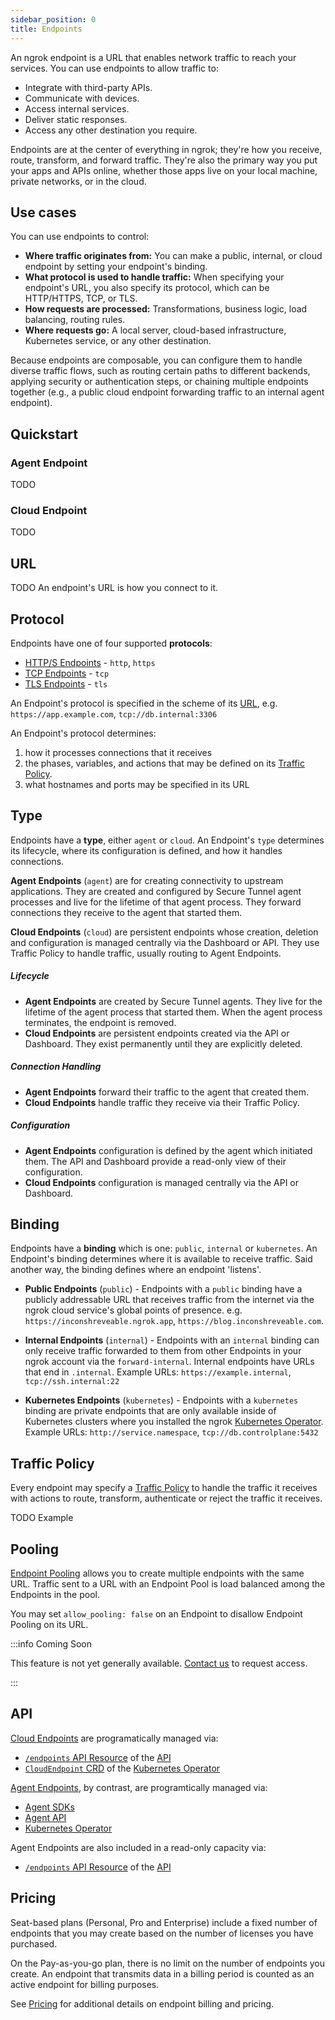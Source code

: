 ```yaml
---
sidebar_position: 0
title: Endpoints
---
```


An ngrok endpoint is a URL that enables network traffic to reach your services. You can use endpoints to allow traffic to:

- Integrate with third-party APIs.
- Communicate with devices.
- Access internal services.
- Deliver static responses.
- Access any other destination you require.

Endpoints are at the center of everything in ngrok; they're how you receive, route, transform, and forward traffic. They're also the primary way you put your apps and APIs online, whether those apps live on your local machine, private networks, or in the cloud.


## Use cases

You can use endpoints to control:

- **Where traffic originates from:** You can make a public, internal, or cloud endpoint by setting your endpoint's binding.
- **What protocol is used to handle traffic:** When specifying your endpoint's URL, you also specify its protocol, which can be HTTP/HTTPS, TCP, or TLS.
- **How requests are processed:** Transformations, business logic, load balancing, routing rules.
- **Where requests go:** A local server, cloud-based infrastructure, Kubernetes service, or any other destination.

Because endpoints are composable, you can configure them to handle diverse traffic flows, such as routing certain paths to different backends, applying security or authentication steps, or chaining multiple endpoints together (e.g., a public cloud endpoint forwarding traffic to an internal agent endpoint).

## Quickstart

### Agent Endpoint

TODO

### Cloud Endpoint

TODO

## URL

TODO
An endpoint's URL is how you connect to it.

## Protocol

Endpoints have one of four supported **protocols**:

- [HTTP/S Endpoints](/universal-gateway/http) - `http`, `https`
- [TCP Endpoints](/universal-gateway/tcp) - `tcp`
- [TLS Endpoints](/universal-gateway/tls) - `tls`

An Endpoint's protocol is specified in the scheme of its [URL](#url), e.g.
`https://app.example.com`, `tcp://db.internal:3306`

An Endpoint's protocol determines:

1. how it processes connections that it receives
1. the phases, variables, and actions that may be defined on its [Traffic
   Policy](#traffic-policy).
1. what hostnames and ports may be specified in its URL

## Type

Endpoints have a **type**, either `agent` or `cloud`. An Endpoint's `type`
determines its lifecycle, where its configuration is defined, and how it
handles connections.

**Agent Endpoints** (`agent`) are for creating connectivity to upstream
applications. They are created and configured by Secure Tunnel agent processes
and live for the lifetime of that agent process. They forward connections they
receive to the agent that started them.

**Cloud Endpoints** (`cloud`) are persistent endpoints whose creation, deletion
and configuration is managed centrally via the Dashboard or API. They use
Traffic Policy to handle traffic, usually routing to Agent Endpoints.

##### Lifecycle

- **Agent Endpoints** are created by Secure Tunnel agents. They live for the
  lifetime of the agent process that started them. When the agent process
  terminates, the endpoint is removed.
- **Cloud Endpoints** are persistent endpoints created via the API or Dashboard.
  They exist permanently until they are explicitly deleted.

##### Connection Handling

- **Agent Endpoints** forward their traffic to the agent that created them.
- **Cloud Endpoints** handle traffic they receive via their Traffic Policy.

##### Configuration

- **Agent Endpoints** configuration is defined by the agent which initiated them.
  The API and Dashboard provide a read-only view of their configuration.
- **Cloud Endpoints** configuration is managed centrally via the API or Dashboard.

## Binding

Endpoints have a **binding** which is one: `public`, `internal` or
`kubernetes`. An Endpoint's binding determines where it is available to receive
traffic. Said another way, the binding defines where an endpoint 'listens'.

- **Public Endpoints** (`public`) - Endpoints with a `public` binding have a
  publicly addressable URL that receives traffic from the internet via the
  ngrok cloud service's global points of presence. e.g.
  `https://inconshreveable.ngrok.app`, `https://blog.inconshreveable.com`.

- **Internal Endpoints** (`internal`) - Endpoints with an `internal` binding
  can only receive traffic forwarded to them from other Endpoints in your ngrok
  account via the `forward-internal`. Internal endpoints have URLs that end in
  `.internal`. Example URLs: `https://example.internal`, `tcp://ssh.internal:22`

- **Kubernetes Endpoints** (`kubernetes`) - Endpoints with a `kubernetes`
  binding are private endpoints that are only available inside of Kubernetes
  clusters where you installed the ngrok [Kubernetes Operator](/k8s). Example
  URLs: `http://service.namespace`, `tcp://db.controlplane:5432`

## Traffic Policy

Every endpoint may specify a [Traffic Policy](/traffic-policy) to handle the
traffic it receives with actions to route, transform, authenticate or reject
the traffic it receives.

TODO Example

## Pooling

[Endpoint Pooling](/universal-gateway/endpoint-pooling) allows you to create
multiple endpoints with the same URL. Traffic sent to a URL with an Endpoint
Pool is load balanced among the Endpoints in the pool.

You may set `allow_pooling: false` on an Endpoint to disallow Endpoint Pooling
on its URL.

:::info Coming Soon

This feature is not yet generally available. [Contact us](mailto:support@ngrok.com) to
request access.

:::

## API

[Cloud Endpoints](/universal-gateway/cloud-endpoints/) are
programatically managed via:

- [`/endpoints` API Resource](/api/resources/endpoints/) of the [API](/api/)
- [`CloudEndpoint` CRD](/k8s/crds/) of the [Kubernetes Operator](/k8s/)

[Agent Endpoints](/universal-gateway/agent-endpoints), by contrast,
are programtically managed via:

- [Agent SDKs](/agent-sdks/)
- [Agent API](/agent/api/)
- [Kubernetes Operator](/k8s/getting-started-kic/)

Agent Endpoints are also included in a read-only capacity via:

- [`/endpoints` API Resource](/api/resources/endpoints/#list-endpoints) of the [API](/api)

## Pricing

Seat-based plans (Personal, Pro and Enterprise) include a fixed number of
endpoints that you may create based on the number of licenses you have
purchased.

On the Pay-as-you-go plan, there is no limit on the number of endpoints you
create. An endpoint that transmits data in a billing period is counted as an
active endpoint for billing purposes.

See [Pricing](https://ngrok.com/pricing)
for additional details on endpoint billing and pricing.
